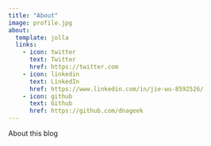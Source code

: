 ```yaml
---
title: "About"
image: profile.jpg
about:
  template: jolla
  links:
    - icon: twitter
      text: Twitter
      href: https://twitter.com
    - icon: linkedin
      text: LinkedIn
      href: https://www.linkedin.com/in/jie-wu-8592526/
    - icon: github
      text: Github
      href: https://github.com/dnageek
---
```


About this blog